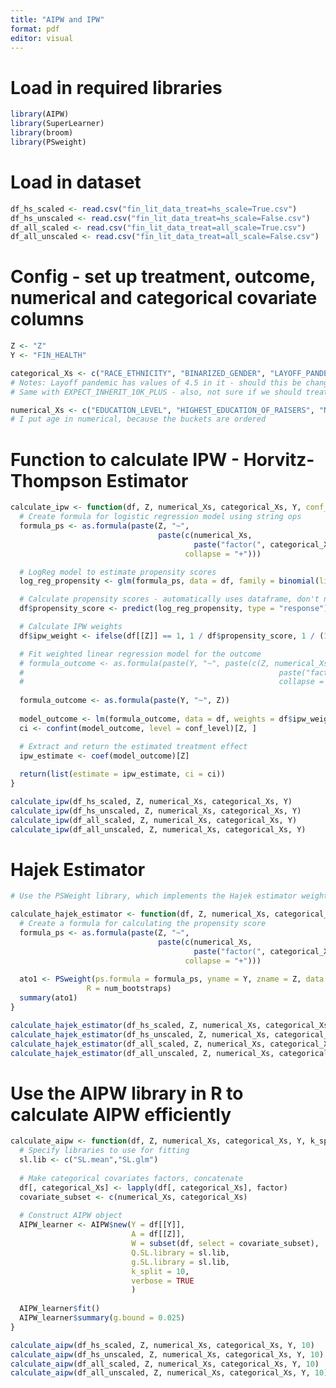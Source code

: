 ```yaml
---
title: "AIPW and IPW"
format: pdf
editor: visual
---
```


# Load in required libraries

```r
library(AIPW)
library(SuperLearner)
library(broom)
library(PSweight)
```


# Load in dataset

```r
df_hs_scaled <- read.csv("fin_lit_data_treat=hs_scale=True.csv")
df_hs_unscaled <- read.csv("fin_lit_data_treat=hs_scale=False.csv")
df_all_scaled <- read.csv("fin_lit_data_treat=all_scale=True.csv")
df_all_unscaled <- read.csv("fin_lit_data_treat=all_scale=False.csv")
```

# Config - set up treatment, outcome, numerical and categorical covariate columns

```r
Z <- "Z"
Y <- "FIN_HEALTH"

categorical_Xs <- c("RACE_ETHNICITY", "BINARIZED_GENDER", "LAYOFF_PANDEMIC", "STATE", "EXPECT_INHERIT_10K_PLUS")
# Notes: Layoff pandemic has values of 4.5 in it - should this be changed?
# Same with EXPECT_INHERIT_10K_PLUS - also, not sure if we should treat as categorical or numerical

numerical_Xs <- c("EDUCATION_LEVEL", "HIGHEST_EDUCATION_OF_RAISERS", "NUM_DEPENDENT_CHILDREN", "AGE")
# I put age in numerical, because the buckets are ordered


```

# Function to calculate IPW - Horvitz-Thompson Estimator

```r
calculate_ipw <- function(df, Z, numerical_Xs, categorical_Xs, Y, conf_level = 0.95) {
  # Create formula for logistic regression model using string ops
  formula_ps <- as.formula(paste(Z, "~", 
                                 paste(c(numerical_Xs, 
                                         paste("factor(", categorical_Xs, ")", collapse = "+")), 
                                       collapse = "+")))

  # LogReg model to estimate propensity scores
  log_reg_propensity <- glm(formula_ps, data = df, family = binomial(link = "logit"))

  # Calculate propensity scores - automatically uses dataframe, don't need to pass as an argument
  df$propensity_score <- predict(log_reg_propensity, type = "response")

  # Calculate IPW weights
  df$ipw_weight <- ifelse(df[[Z]] == 1, 1 / df$propensity_score, 1 / (1 - df$propensity_score))

  # Fit weighted linear regression model for the outcome
  # formula_outcome <- as.formula(paste(Y, "~", paste(c(Z, numerical_Xs, 
  #                                                         paste("factor(", categorical_Xs, ")", collapse = "+")), 
  #                                                         collapse = "+")))
  
  formula_outcome <- as.formula(paste(Y, "~", Z))
                                                            
  model_outcome <- lm(formula_outcome, data = df, weights = df$ipw_weight)
  ci <- confint(model_outcome, level = conf_level)[Z, ]

  # Extract and return the estimated treatment effect
  ipw_estimate <- coef(model_outcome)[Z]
  
  return(list(estimate = ipw_estimate, ci = ci))
}
```


```r
calculate_ipw(df_hs_scaled, Z, numerical_Xs, categorical_Xs, Y)
calculate_ipw(df_hs_unscaled, Z, numerical_Xs, categorical_Xs, Y)
calculate_ipw(df_all_scaled, Z, numerical_Xs, categorical_Xs, Y)
calculate_ipw(df_all_unscaled, Z, numerical_Xs, categorical_Xs, Y)
```

# Hajek Estimator

```r
# Use the PSWeight library, which implements the Hajek estimator weighting by default

calculate_hajek_estimator <- function(df, Z, numerical_Xs, categorical_Xs, Y, num_bootstraps = 50) {
  # Create a formula for calculating the propensity score
  formula_ps <- as.formula(paste(Z, "~", 
                                 paste(c(numerical_Xs, 
                                         paste("factor(", categorical_Xs, ")", collapse = "+")), 
                                       collapse = "+")))
  
  ato1 <- PSweight(ps.formula = formula_ps, yname = Y, zname = Z, data = df, weight = "IPW", bootstrap = TRUE, 
                 R = num_bootstraps)
  summary(ato1)
}
```

```r
calculate_hajek_estimator(df_hs_scaled, Z, numerical_Xs, categorical_Xs, Y)
calculate_hajek_estimator(df_hs_unscaled, Z, numerical_Xs, categorical_Xs, Y)
calculate_hajek_estimator(df_all_scaled, Z, numerical_Xs, categorical_Xs, Y)
calculate_hajek_estimator(df_all_unscaled, Z, numerical_Xs, categorical_Xs, Y)

```

# Use the AIPW library in R to calculate AIPW efficiently

```r
calculate_aipw <- function(df, Z, numerical_Xs, categorical_Xs, Y, k_split) {
  # Specify libraries to use for fitting
  sl.lib <- c("SL.mean","SL.glm")
  
  # Make categorical covariates factors, concatenate
  df[, categorical_Xs] <- lapply(df[, categorical_Xs], factor)
  covariate_subset <- c(numerical_Xs, categorical_Xs)
  
  # Construct AIPW object
  AIPW_learner <- AIPW$new(Y = df[[Y]], 
                           A = df[[Z]],
                           W = subset(df, select = covariate_subset), 
                           Q.SL.library = sl.lib,
                           g.SL.library = sl.lib, 
                           k_split = 10,
                           verbose = TRUE
                           )
  
  AIPW_learner$fit()
  AIPW_learner$summary(g.bound = 0.025)
}

```

```r
calculate_aipw(df_hs_scaled, Z, numerical_Xs, categorical_Xs, Y, 10)
calculate_aipw(df_hs_unscaled, Z, numerical_Xs, categorical_Xs, Y, 10)
calculate_aipw(df_all_scaled, Z, numerical_Xs, categorical_Xs, Y, 10)
calculate_aipw(df_all_unscaled, Z, numerical_Xs, categorical_Xs, Y, 10)
```




